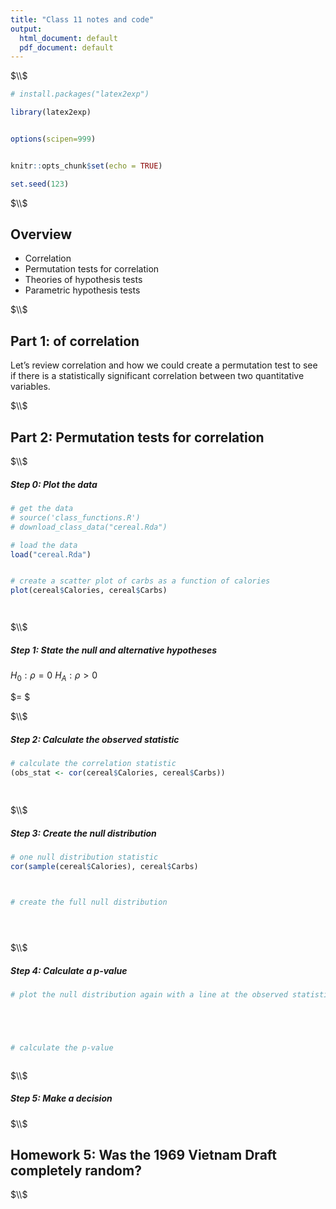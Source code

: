 ---
title: "Class 11 notes and code"
output:
  html_document: default
  pdf_document: default
---





$\\$





```{r setup, include=FALSE}

# install.packages("latex2exp")

library(latex2exp)


options(scipen=999)


knitr::opts_chunk$set(echo = TRUE)

set.seed(123)

```



$\\$




## Overview

 * Correlation
 * Permutation tests for correlation
 * Theories of hypothesis tests
 * Parametric hypothesis tests



$\\$








## Part 1: of correlation


Let's review correlation and how we could create a permutation test to see if there is a statistically significant correlation between two quantitative variables. 





$\\$







## Part 2: Permutation tests for correlation





$\\$





##### Step 0: Plot the data


```{r cereal_plot}


# get the data
# source('class_functions.R')
# download_class_data("cereal.Rda")

# load the data
load("cereal.Rda")


# create a scatter plot of carbs as a function of calories
plot(cereal$Calories, cereal$Carbs)




```





$\\$







##### Step 1: State the null and alternative hypotheses 


$H_0: \rho = 0$
$H_A: \rho > 0$ 


$\alpha = $



$\\$








##### Step 2: Calculate the observed statistic




```{r sudoku_obs_stat}



# calculate the correlation statistic
(obs_stat <- cor(cereal$Calories, cereal$Carbs))
  
  

```






$\\$




##### Step 3: Create the null distribution




```{r sudoku_null_dist}


# one null distribution statistic 
cor(sample(cereal$Calories), cereal$Carbs)



# create the full null distribution 





```





$\\$







##### Step 4: Calculate a p-value


```{r sudoku_p_value}



# plot the null distribution again with a line at the observed statistic





# calculate the p-value



```


$\\$







##### Step 5: Make a decision







$\\$






## Homework 5: Was the 1969 Vietnam Draft completely random? 





$\\$
